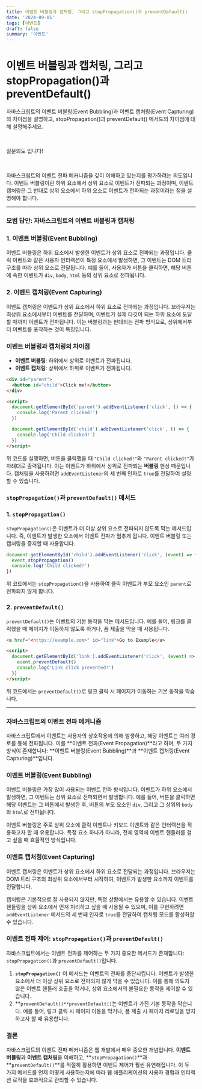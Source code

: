 ```yaml
---
title: 이벤트 버블링과 캡처링, 그리고 stopPropagation()과 preventDefault()
date: '2024-09-05'
tags: [이벤트]
draft: false
summary: '이벤트'
---
```


# 이벤트 버블링과 캡처링, 그리고 stopPropagation()과 preventDefault()

자바스크립트의 이벤트 버블링(Event Bubbling)과 이벤트 캡처링(Event Capturing)의 차이점을 설명하고, stopPropagation()과 preventDefault() 메서드의 차이점에 대해 설명해주세요.

​

질문의도 입니다!

​

자바스크립트의 이벤트 전파 메커니즘을 깊이 이해하고 있는지를 평가하려는 의도입니다. 이벤트 버블링이란 하위 요소에서 상위 요소로 이벤트가 전파되는 과정이며, 이벤트 캡처링은 그 반대로 상위 요소에서 하위 요소로 이벤트가 전파되는 과정이라는 점을 설명해야 합니다.

---

### 모범 답안: 자바스크립트의 이벤트 버블링과 캡처링

### **1. 이벤트 버블링(Event Bubbling)**

이벤트 버블링은 하위 요소에서 발생한 이벤트가 상위 요소로 전파되는 과정입니다. 클릭 이벤트와 같은 사용자 인터랙션이 특정 요소에서 발생하면, 그 이벤트는 DOM 트리 구조를 따라 상위 요소로 전달됩니다. 예를 들어, 사용자가 버튼을 클릭하면, 해당 버튼에 속한 이벤트가 `div`, `body`, `html` 등의 상위 요소로 전파됩니다.

### **2. 이벤트 캡처링(Event Capturing)**

이벤트 캡처링은 이벤트가 상위 요소에서 하위 요소로 전파되는 과정입니다. 브라우저는 최상위 요소에서부터 이벤트를 전달하며, 이벤트가 실제 타깃이 되는 하위 요소에 도달할 때까지 이벤트가 전파됩니다. 이는 버블링과는 반대되는 전파 방식으로, 상위에서부터 이벤트를 포착하는 것이 특징입니다.

### **이벤트 버블링과 캡처링의 차이점**

- **이벤트 버블링**: 하위에서 상위로 이벤트가 전파됩니다.
- **이벤트 캡처링**: 상위에서 하위로 이벤트가 전파됩니다.

```html
<div id="parent">
  <button id="child">Click me!</button>
</div>

<script>
  document.getElementById('parent').addEventListener('click', () => {
    console.log('Parent clicked!')
  })

  document.getElementById('child').addEventListener('click', () => {
    console.log('Child clicked!')
  })
</script>
```

위 코드를 실행하면, 버튼을 클릭했을 때 `"Child clicked!"`와 `"Parent clicked!"`가 차례대로 출력됩니다. 이는 이벤트가 하위에서 상위로 전파되는 **버블링** 현상 때문입니다. 캡처링을 사용하려면 `addEventListener`의 세 번째 인자로 `true`를 전달하여 설정할 수 있습니다.

### **`stopPropagation()`과 `preventDefault()` 메서드**

### 1. **`stopPropagation()`**

`stopPropagation()`은 이벤트가 더 이상 상위 요소로 전파되지 않도록 막는 메서드입니다. 즉, 이벤트가 발생한 요소에서 이벤트 전파가 멈추게 됩니다. 이벤트 버블링 또는 캡처링을 중지할 때 사용합니다.

```jsx
document.getElementById('child').addEventListener('click', (event) => {
  event.stopPropagation()
  console.log('Child clicked!')
})
```

위 코드에서는 `stopPropagation()`을 사용하여 클릭 이벤트가 부모 요소인 `parent`로 전파되지 않게 합니다.

### 2. **`preventDefault()`**

`preventDefault()`는 이벤트의 기본 동작을 막는 메서드입니다. 예를 들어, 링크를 클릭했을 때 페이지가 이동하지 않도록 하거나, 폼 제출을 막을 때 사용됩니다.

```html
<a href="<https://example.com>" id="link">Go to Example</a>

<script>
  document.getElementById('link').addEventListener('click', (event) => {
    event.preventDefault()
    console.log('Link click prevented!')
  })
</script>
```

위 코드에서는 `preventDefault()`로 링크 클릭 시 페이지가 이동하는 기본 동작을 막습니다.

---

### **자바스크립트의 이벤트 전파 메커니즘**

자바스크립트에서 이벤트는 사용자의 상호작용에 의해 발생하고, 해당 이벤트는 여러 경로를 통해 전파됩니다. 이를 **이벤트 전파(Event Propagation)**라고 하며, 두 가지 방식이 존재합니다: **이벤트 버블링(Event Bubbling)**과 **이벤트 캡처링(Event Capturing)**입니다.

### **이벤트 버블링(Event Bubbling)**

이벤트 버블링은 가장 많이 사용되는 이벤트 전파 방식입니다. 이벤트가 하위 요소에서 발생하면, 그 이벤트는 상위 요소로 전파되면서 발생합니다. 예를 들어, 버튼을 클릭하면 해당 이벤트는 그 버튼에서 발생한 후, 버튼의 부모 요소인 `div`, 그리고 그 상위의 `body`와 `html`로 전파됩니다.

이벤트 버블링은 주로 상위 요소에 클릭 이벤트나 키보드 이벤트와 같은 인터랙션을 적용하고자 할 때 유용합니다. 특정 요소 하나가 아니라, 전체 영역에 이벤트 핸들러를 걸고 싶을 때 효율적인 방식입니다.

### **이벤트 캡처링(Event Capturing)**

이벤트 캡처링은 이벤트가 상위 요소에서 하위 요소로 전달되는 과정입니다. 브라우저는 DOM 트리 구조의 최상위 요소에서부터 시작하여, 이벤트가 발생한 요소까지 이벤트를 전달합니다.

캡처링은 기본적으로 잘 사용되지 않지만, 특정 상황에서는 유용할 수 있습니다. 이벤트 핸들링을 상위 요소에서 먼저 처리하고 싶을 때 사용될 수 있으며, 이를 구현하려면 `addEventListener` 메서드의 세 번째 인자로 `true`를 전달하여 캡처링 모드를 활성화할 수 있습니다.

### **이벤트 전파 제어: `stopPropagation()`과 `preventDefault()`**

자바스크립트에서는 이벤트 전파를 제어하는 두 가지 중요한 메서드가 존재합니다: `stopPropagation()`과 `preventDefault()`입니다.

1. **`stopPropagation()`**
   이 메서드는 이벤트의 전파를 중단시킵니다. 이벤트가 발생한 요소에서 더 이상 상위 요소로 전파되지 않게 막을 수 있습니다. 이를 통해 의도치 않은 이벤트 핸들러 호출을 막거나, 상위 요소에서의 불필요한 동작을 제어할 수 있습니다.
2. **`preventDefault()**preventDefault()`는 이벤트가 가진 기본 동작을 막습니다. 예를 들어, 링크 클릭 시 페이지 이동을 막거나, 폼 제출 시 페이지 리로딩을 방지하고자 할 때 유용합니다.

### **결론**

자바스크립트의 이벤트 전파 메커니즘은 웹 개발에서 매우 중요한 개념입니다. **이벤트 버블링**과 **이벤트 캡처링**을 이해하고, **`stopPropagation()`**과 **`preventDefault()`**를 적절히 활용하면 이벤트 제어가 훨씬 유연해집니다. 이 두 가지 메서드를 언제 어떻게 사용하는지에 따라 웹 애플리케이션의 사용자 경험과 인터랙션 로직을 효과적으로 관리할 수 있습니다.
